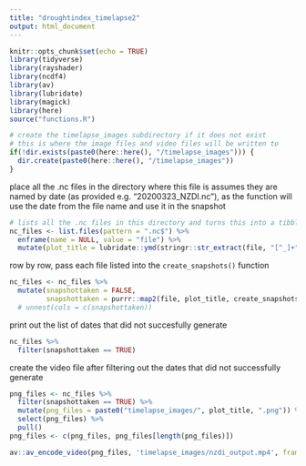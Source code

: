 ```yaml
---
title: "droughtindex_timelapse2"
output: html_document
---
```


```r
knitr::opts_chunk$set(echo = TRUE)
library(tidyverse)
library(rayshader)
library(ncdf4)
library(av)
library(lubridate)
library(magick)
library(here)
source("functions.R")

# create the timelapse_images subdirectory if it does not exist
# this is where the image files and video files will be written to
if(!dir.exists(paste0(here::here(), "/timelapse_images"))) {
  dir.create(paste0(here::here(), "/timelapse_images"))
}

```


place all the .nc files in the directory where this file is
assumes they are named by date (as provided e.g. "20200323_NZDI.nc"), as the function will use the date from the file name and use it in the snapshot
```r
# lists all the .nc files in this directory and turns this into a tibble
nc_files <- list.files(pattern = ".nc$") %>% 
  enframe(name = NULL, value = "file") %>% 
  mutate(plot_title = lubridate::ymd(stringr::str_extract(file, "[^_]+")))
```

row by row, pass each file listed into the `create_snapshots()` function
```r
nc_files <- nc_files %>% 
  mutate(snapshottaken = FALSE,
         snapshottaken = purrr::map2(file, plot_title, create_snapshots))# %>% 
  # unnest(cols = c(snapshottaken))
```

print out the list of dates that did not succesfully generate
```r
nc_files %>% 
  filter(snapshottaken == TRUE)
```


create the video file after filtering out the dates that did not successfully generate
```r
png_files <- nc_files %>% 
  filter(snapshottaken == TRUE) %>% 
  mutate(png_files = paste0("timelapse_images/", plot_title, ".png")) %>% 
  select(png_files) %>% 
  pull()
png_files <- c(png_files, png_files[length(png_files)])

av::av_encode_video(png_files, 'timelapse_images/nzdi_output.mp4', framerate = 1)
```



